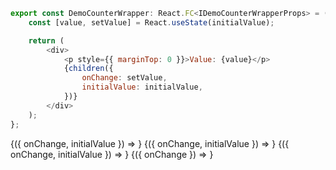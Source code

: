
```javascript collapse=Код DemoCounterWrapper
export const DemoCounterWrapper: React.FC<IDemoCounterWrapperProps> = ({ initialValue = 0, children }) => {
    const [value, setValue] = React.useState(initialValue);

    return (
        <div>
            <p style={{ marginTop: 0 }}>Value: {value}</p>
            {children({
                onChange: setValue,
                initialValue: initialValue,
            })}
        </div>
    );
};
```

<Playground style={flexStyle}>
    <DemoCounterWrapper initialValue={3}>
        {({ onChange, initialValue }) =>
            <Counter
                initialValue={initialValue}
                onChange={onChange}
                min={3}
                max={33}
            />
        }
    </DemoCounterWrapper>
    <DemoCounterWrapper initialValue={18}>
        {({ onChange, initialValue }) =>
            <Counter
                initialValue={initialValue}
                onChange={onChange}
                min={3}
                max={33}
            />
        }
    </DemoCounterWrapper>
    <DemoCounterWrapper initialValue={33}>
        {({ onChange, initialValue }) =>
            <Counter
                initialValue={initialValue}
                onChange={onChange}
                min={3}
                max={33}
            />
        }
    </DemoCounterWrapper>
    <DemoCounterWrapper>
        {({ onChange }) =>
            <Counter
                onChange={onChange}
                isDisabled
            />
        }
    </DemoCounterWrapper>
</Playground>
